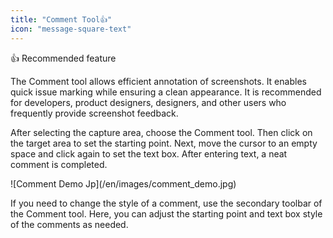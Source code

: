 ```yaml
---
title: "Comment Tool👍"
icon: "message-square-text"
---
```


<Tip>
  👍 Recommended feature
</Tip>

The Comment tool allows efficient annotation of screenshots. It enables quick issue marking while ensuring a clean appearance. It is recommended for developers, product designers, designers, and other users who frequently provide screenshot feedback.
  
After selecting the capture area, choose the Comment tool. Then click on the target area to set the starting point. Next, move the cursor to an empty space and click again to set the text box. After entering text, a neat comment is completed.

<Frame>
  ![Comment Demo Jp](/en/images/comment_demo.jpg)
</Frame>

If you need to change the style of a comment, use the secondary toolbar of the Comment tool. Here, you can adjust the starting point and text box style of the comments as needed.